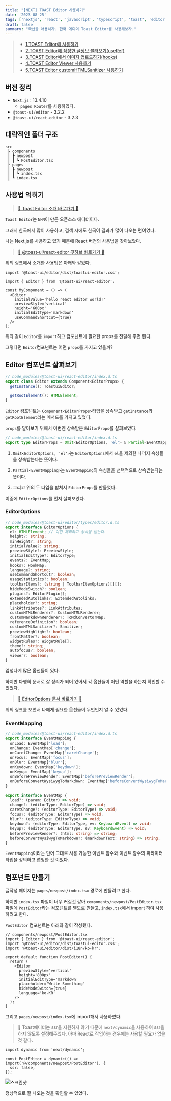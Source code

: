 ```yaml
---
title: "[NEXT] TOAST Editor 사용하기"
date: '2023-08-25'
tags: ['nextjs', 'react', 'javascript', 'typescript', 'toast', 'editor']
draft: false
summary: "국산을 애용하자. 한국 에디더 Toast Editor를 사용해보자."
---
```


> - [1.TOAST Editor에 사용하기](https://nostrss.github.io/2023-08-25/146-toast-next-1)
> - [2.TOAST Editor에 작성한 글정보 불러오기(useRef)](https://nostrss.github.io/2023-08-25/147-toast-next-2)
> - [3.TOAST Editor에서 이미지 업로드하기(hooks)](https://nostrss.github.io/2023-08-25/148-toast-next-3)
> - [4.TOAST Editor Viewer 사용하기](https://nostrss.github.io/2023-08-25/149-toast-next-4)
> - [5.TOAST Editor customHTMLSanitizer 사용하기](https://nostrss.github.io/2023-08-25/150-toast-next-5)

## 버전 정리

- `Next.js` : 13.4.10
  - `pages Router`를 사용하였다.
- `@toast-ui/editor` - 3.2.2
- `@toast-ui/react-editor` - 3.2.3

## 대략적인 폴더 구조

```
src
 ┣ components
 ┃ ┣ newpost
 ┃ ┃ ┗ PostEditor.tsx
 ┣ pages
 ┃ ┣ newpost
 ┃ ┃ ┗ index.tsx
 ┃ ┗ index.tsx
```

## 사용법 익히기

> [🔗 Toast Editor 소개 바로가기 🔗](https://ui.toast.com/tui-editor)

`Toast Editor`는 `NHN`이 만든 오픈소스 에디터이다.

그래서 한국에서 많이 사용하고, 검색 시에도 한국어 결과가 많이 나오는 편이었다.

나는 Next.js를 사용하고 있기 때문에 React 버전의 사용법을 찾아보았다.

> [🔗 @toast-ui/react-editor 깃허브 바로가기 🔗](https://github.com/nhn/tui.editor/tree/master/apps/react-editor#-usage)

위의 링크에서 소개한 사용법은 아래와 같았다.

```tsx
import '@toast-ui/editor/dist/toastui-editor.css';

import { Editor } from '@toast-ui/react-editor';

const MyComponent = () => (
  <Editor
    initialValue='hello react editor world!'
    previewStyle='vertical'
    height='600px'
    initialEditType='markdown'
    useCommandShortcut={true}
  />
);
```

위와 같이 `Editor`를 `import`하고 컴포넌트에 필요한 props를 전달해 주면 된다.

그렇다면 `Editor`컴포넌트는 어떤 `props`를 가지고 있을까?

## Editor 컴포넌트 살펴보기

```ts
// node_modules/@toast-ui/react-editor/index.d.ts
export class Editor extends Component<EditorProps> {
  getInstance(): ToastuiEditor;

  getRootElement(): HTMLElement;
}
```

`Editor` 컴포넌트는 `Component<EditorProps>`타입을 상속받고 `getInstance`와 `getRootElement`라는 메서드를 가지고 있었다.

`props`를 알아보기 위해서 이번엔 상속받은 `EditorProps`를 살펴보았다.

```ts
// node_modules/@toast-ui/react-editor/index.d.ts
export type EditorProps = Omit<EditorOptions, 'el'> & Partial<EventMapping>;
```

1. `Omit<EditorOptions, 'el'>`는 `EditorOptions`에서 `el`을 제외한 나머지 속성들을 상속받는다는 뜻이다.

2. `Partial<EventMapping>`는 `EventMapping`의 속성들을 선택적으로 상속받는다는 뜻이다.

3. 그리고 위의 두 타입을 합쳐서 `EditorProps`를 만들었다.

이중에 `EditorOptions`를 먼저 살펴보았다.

### EditorOptions

```ts
// node_modules/@toast-ui/editor/types/editor.d.ts
export interface EditorOptions {
  el: HTMLElement; // 이건 제외하고 상속을 받는다.
  height?: string;
  minHeight?: string;
  initialValue?: string;
  previewStyle?: PreviewStyle;
  initialEditType?: EditorType;
  events?: EventMap;
  hooks?: HookMap;
  language?: string;
  useCommandShortcut?: boolean;
  usageStatistics?: boolean;
  toolbarItems?: (string | ToolbarItemOptions)[][];
  hideModeSwitch?: boolean;
  plugins?: EditorPlugin[];
  extendedAutolinks?: ExtendedAutolinks;
  placeholder?: string;
  linkAttributes?: LinkAttributes;
  customHTMLRenderer?: CustomHTMLRenderer;
  customMarkdownRenderer?: ToMdConvertorMap;
  referenceDefinition?: boolean;
  customHTMLSanitizer?: Sanitizer;
  previewHighlight?: boolean;
  frontMatter?: boolean;
  widgetRules?: WidgetRule[];
  theme?: string;
  autofocus?: boolean;
  viewer?: boolean;
}
```

엄청나게 많은 옵션들이 있다.

하지만 다행히 문서로 잘 정리가 되어 있어서 각 옵션들이 어떤 역할을 하는지 확인할 수 있었다.

> [🔗 EditorOptions 문서 바로가기 🔗](https://nhn.github.io/tui.editor/latest/ToastUIEditorCore)

위의 링크를 보면서 나에게 필요한 옵션들이 무엇인지 알 수 있었다.

### EventMapping

```ts
// node_modules/@toast-ui/react-editor/index.d.ts
export interface EventMapping {
  onLoad: EventMap['load'];
  onChange: EventMap['change'];
  onCaretChange: EventMap['caretChange'];
  onFocus: EventMap['focus'];
  onBlur: EventMap['blur'];
  onKeydown: EventMap['keydown'];
  onKeyup: EventMap['keyup'];
  onBeforePreviewRender: EventMap['beforePreviewRender'];
  onBeforeConvertWysiwygToMarkdown: EventMap['beforeConvertWysiwygToMarkdown'];
}

export interface EventMap {
  load?: (param: Editor) => void;
  change?: (editorType: EditorType) => void;
  caretChange?: (editorType: EditorType) => void;
  focus?: (editorType: EditorType) => void;
  blur?: (editorType: EditorType) => void;
  keydown?: (editorType: EditorType, ev: KeyboardEvent) => void;
  keyup?: (editorType: EditorType, ev: KeyboardEvent) => void;
  beforePreviewRender?: (html: string) => string;
  beforeConvertWysiwygToMarkdown?: (markdownText: string) => string;
}
```

`EventMapping`이라는 단어 그대로 사용 가능한 이벤트 함수와 이벤트 함수의 파라미터 타입을 정의하고 맵핑한 것 이었다.

## 컴포넌트 만들기

글작성 페이지는 `pages/newpost/index.tsx` 경로에 만들려고 한다.

하지만 `index.tsx` 파일이 너무 커질것 같아 `components/newpost/PostEditor.tsx`파일에 `PostEditor`라는 컴포넌트를 별도로 만들고, `index.tsx`에서 import 하여 사용하려고 한다.

`PostEditor` 컴포넌트는 아래와 같이 작성했다.

```tsx
// components/newpost/PostEditor.tsx
import { Editor } from '@toast-ui/react-editor';
import '@toast-ui/editor/dist/toastui-editor.css';
import '@toast-ui/editor/dist/i18n/ko-kr';

export default function PostEditor() {
  return (
    <Editor
      previewStyle='vertical'
      height='800px'
      initialEditType='markdown'
      placeholder='Write Something'
      hideModeSwitch={true}
      language='ko-KR'
    />
  );
}
```

그리고 `pages/newpost/index.tsx`에 import해서 사용하였다.

> 📌 Toast에디터는 ssr을 지원하지 않기 때문에 `next/dynamic`을 사용하여 ssr을 하지 않도록 설정해주었다. 아마 React로 작업하는 경우에는 사용할 필요가 없을 것 같다.

```tsx
import dynamic from 'next/dynamic';

const PostEditor = dynamic(() => import('@/components/newpost/PostEditor'), {
  ssr: false,
});
```

![스크린샷](https://github.com/nostrss/nostrss.github.io/assets/56717167/ea6f52f2-bf76-4cd6-9f25-d0f71ed0d9e6)

정상적으로 잘 나오는 것을 확인할 수 있었다.
